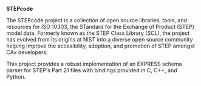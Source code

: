 '''STEPcode'''

The STEPcode project is a collection of open source libraries, tools, and resources for ISO 10303,
the STandard for the Exchange of Product (STEP) model data. 
Formerly known as the STEP Class Library (SCL), the project has evolved from its origins at NIST into a
diverse open source community helping improve the accesibility, adoption, and promotion of STEP amongst CAx developers.

This project provides a robust implementation of an EXPRESS schema parser for STEP's Part 21 files
with bindings provided in C, C++, and Python.